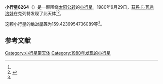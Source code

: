 {{Infobox planet
| bgcolour = #FFFFC0
| name = 6264
| symbol = 
| image = 
| caption = 
| discovery = yes
| discovery_ref = 
| discoverer = [[茲丹卡·瓦弗洛娃|茲丹卡·瓦弗洛娃]]
| discovery_site = [[克列特|克列特]] 
| discovered = 1980年9月29日
| designations = yes
| mp_name = 
| named_after = 
| alt_names = 1980 SQ/ 1990 SJ1
| mp_category = [[主带小行星|主带小行星]]
| orbit_ref = <ref name="a">[http://ssd.jpl.nasa.gov/sbdb.cgi?sstr=6264 6264] {{Wayback|url=http://ssd.jpl.nasa.gov/sbdb.cgi?sstr=6264 |date=20110609185121 }}，小行星數據庫瀏覽器（JPL Small-Body Database Browser）－[[美国国家航空航天局|美国国家航空航天局]]喷气推进实验室</ref>
| epoch = 2456400.5 (2013年4月18日更新)
| aphelion = {{convert|2.51863685924905|AU|km|3|abbr=on|lk=out}}
| perihelion = {{convert|1.933677945200054|AU|km|3|abbr=on}}
| semimajor = {{convert|2.226157402224552|AU|km|3|abbr=on}}
| eccentricity = 0.131383098
| period = 1213.199518 [[日|日]]<br />3.32[[儒略年|儒略年]]
| avg_speed = 
| inclination = 4.767037903289319
| asc_node = 223.5874239361718
| mean_anomaly = 
| arg_peri = 159.4236954736089
| satellites = 
| physical_characteristics = yes
| dimensions = 
| mass = 
| density = 
| surface_grav = 
| escape_velocity = 
| sidereal_day = 
| axial_tilt = 
| pole_ecliptic_lat = 
| pole_ecliptic_lon = 
| albedo = 
| temperatures= 
| temp_name1 = 
| mean_temp_1 = 
| max_temp_1 = 
| temp_name2 = 
| max_temp_2 = 
| spectral_type = 
| abs_magnitude = 159.4236954736089
}}

'''小行星6264'''（{{lang-en|6264}}）是一颗围绕[[太阳|太阳]][[公转|公转]]的[[小行星|小行星]]。1980年9月29日，[[茲丹卡·瓦弗洛娃|茲丹卡·瓦弗洛娃]]在克列特发现了此天体<ref name="a" /><ref>{{cite news|title=小行星列表|url=http://cfa-www.harvard.edu/iau/lists/NumberedMPs.txt|accessdate=2013-07-08|newspaper=哈佛大学|archive-date=2008-05-17|archive-url=https://web.archive.org/web/20080517010638/http://cfa-www.harvard.edu/iau/lists/NumberedMPs.txt|dead-url=no}}</ref>。

这颗小行星的[[绝对星等|绝对星等]]为159.4236954736089等<ref name="a" />。

==参考文献==
{{reflist}}
{{Minor Planet Number|[[小行星6263|小行星6263]]|[[小行星6265|小行星6265]]}}

{{小天体}}

[[Category:小行星带天体|Category:小行星带天体]]
[[Category:1980年发现的小行星|Category:1980年发现的小行星]]

{{asteroid-stub}}